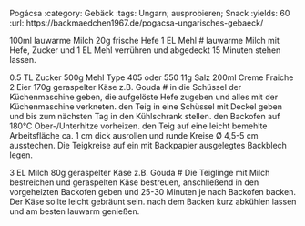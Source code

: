 Pogácsa
:category: Gebäck
:tags: Ungarn; ausprobieren; Snack
:yields: 60
:url: https://backmaedchen1967.de/pogacsa-ungarisches-gebaeck/

100ml lauwarme Milch
20g frische Hefe
1 EL Mehl
# lauwarme Milch mit Hefe, Zucker und 1 EL Mehl verrühren und abgedeckt 15 Minuten stehen lassen.

0.5 TL Zucker
500g Mehl Type 405 oder 550
11g Salz
200ml Creme Fraiche
2 Eier
170g geraspelter Käse z.B. Gouda
# in die Schüssel der Küchenmaschine geben, die aufgelöste Hefe zugeben und alles mit der Küchenmaschine verkneten.
  den Teig in eine Schüssel mit Deckel geben und bis zum nächsten Tag in den Kühlschrank stellen.
  den Backofen auf 180°C Ober-/Unterhitze vorheizen.
  den Teig auf eine leicht bemehlte Arbeitsfläche ca. 1 cm dick ausrollen und runde Kreise Ø 4,5-5 cm ausstechen. Die Teigkreise auf ein mit Backpapier ausgelegtes Backblech legen.

3 EL Milch
80g geraspelter Käse z.B. Gouda
# Die Teiglinge mit Milch bestreichen und geraspelten Käse bestreuen, anschließend in den vorgeheizten Backofen geben und 25-30 Minuten je nach Backofen backen. Der Käse sollte leicht gebräunt sein.
  nach dem Backen kurz abkühlen lassen und am besten lauwarm genießen.
